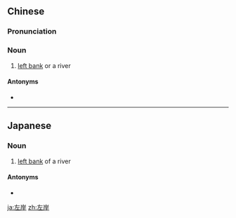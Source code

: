 ==Chinese==
{{zh-forms}}

===Pronunciation===
{{zh-pron
|m=zuǒ'àn
|cat=n
}}

===Noun===
{{zh-noun}}

# [[left bank]] or a river

====Antonyms====
* {{zh-l|右岸}}

----

==Japanese==
{{ja-kanjitab|さ|がん|yomi=on}}

===Noun===
{{ja-noun|さがん}}

# [[left bank]] of a river

====Antonyms====
* {{ja-r|右岸|うがん}}

[[ja:左岸]]
[[zh:左岸]]
